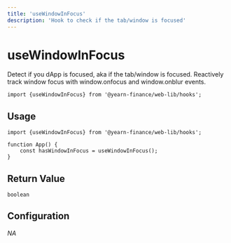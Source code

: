 ```yaml
---
title: 'useWindowInFocus'
description: 'Hook to check if the tab/window is focused'
---
```



# useWindowInFocus
Detect if you dApp is focused, aka if the tab/window is focused.
Reactively track window focus with window.onfocus and window.onblur events.

```tsx
import {useWindowInFocus} from '@yearn-finance/web-lib/hooks';
```

## Usage

```tsx
import {useWindowInFocus} from '@yearn-finance/web-lib/hooks';

function App() {
	const hasWindowInFocus = useWindowInFocus();
}
```

## Return Value
```tsx
boolean
```

## Configuration
*NA*

